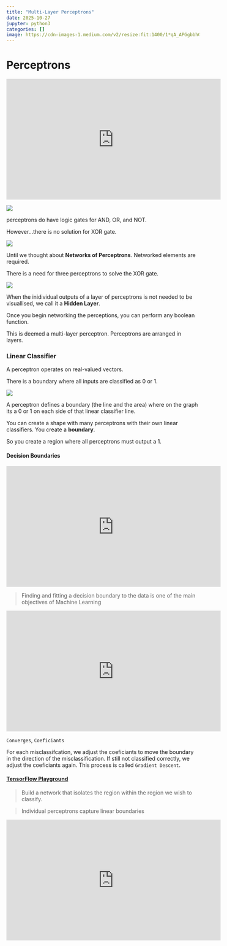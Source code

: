 ```yaml
---
title: "Multi-Layer Perceptrons"
date: 2025-10-27
jupyter: python3
categories: []
image: https://cdn-images-1.medium.com/v2/resize:fit:1400/1*qA_APGgbbh0QfRNsRyMaJg.png
---
```

# Perceptrons

<iframe width="560" height="315" src="https://www.youtube.com/embed/NXYrIEP1LRs?si=95pjt-OfNECOQArL&amp;start=3534" title="YouTube video player" frameborder="0" allow="accelerometer; autoplay; clipboard-write; encrypted-media; gyroscope; picture-in-picture; web-share" referrerpolicy="strict-origin-when-cross-origin" allowfullscreen></iframe>

![](/images/logicgates.png)

perceptrons do have logic gates for AND, OR, and NOT. 

However...there is no solution for XOR gate.

![](/images/xor.png)

Until we thought about **Networks of Perceptrons**. Networked elements are required.

There is a need for three perceptrons to solve the XOR gate.

![](https://cdn-images-1.medium.com/v2/resize:fit:1400/1*qA_APGgbbh0QfRNsRyMaJg.png)

When the inidividual outputs of a layer of perceptrons is not needed to be visuallised, we call it a **Hidden Layer**.

Once you begin networking the perceptions, you can perform any boolean function. 

This is deemed a multi-layer perceptron. Perceptrons are arranged in layers.

### Linear Classifier

A perceptron operates on real-valued vectors.

There is a boundary where all inputs are classified as 0 or 1.

![](https://i.sstatic.net/epSZC.png)

A perceptron defines a boundary (the line and the area) where on the graph its a 0 or 1 on each side of that linear classifier line.

You can create a shape with many perceptrons with their own linear classifiers. You create a **boundary**.

So you create a region where all perceptrons must output a 1.

#### Decision Boundaries

<iframe width="560" height="315" src="https://www.youtube.com/embed/KJJFfRXFbuc?si=FMy6iF6RVHI2bz0D" title="YouTube video player" frameborder="0" allow="accelerometer; autoplay; clipboard-write; encrypted-media; gyroscope; picture-in-picture; web-share" referrerpolicy="strict-origin-when-cross-origin" allowfullscreen></iframe>

> Finding and fitting a decision boundary to the data is one of the main objectives of Machine Learning

<iframe width="560" height="315" src="https://www.youtube.com/embed/4Gac5I64LM4?si=7oRb00AooUKyx3qE" title="YouTube video player" frameborder="0" allow="accelerometer; autoplay; clipboard-write; encrypted-media; gyroscope; picture-in-picture; web-share" referrerpolicy="strict-origin-when-cross-origin" allowfullscreen></iframe>

`Converges`, `Coeficiants`

For each misclassifcation, we adjust the coeficiants to move the boundary in the direction of the misclassification. If still not classified correctly, we adjust the coeficiants again. This process is called `Gradient Descent`.

#### [TensorFlow Playground](https://playground.tensorflow.org/#activation=tanh&batchSize=10&dataset=gauss&regDataset=reg-plane&learningRate=0.03&regularizationRate=0&noise=0&networkShape=4,2&seed=0.89612&showTestData=false&discretize=false&percTrainData=50&x=true&y=true&xTimesY=false&xSquared=false&ySquared=false&cosX=false&sinX=false&cosY=false&sinY=false&collectStats=false&problem=classification&initZero=false&hideText=false)

> Build a network that isolates the region within the region we wish to classify.

> Individual perceptrons capture linear boundaries


<iframe width="560" height="315" src="https://www.youtube.com/embed/-KLnurhX-Pg?si=1edq6KfRc6d-m-Rg" title="YouTube video player" frameborder="0" allow="accelerometer; autoplay; clipboard-write; encrypted-media; gyroscope; picture-in-picture; web-share" referrerpolicy="strict-origin-when-cross-origin" allowfullscreen></iframe>